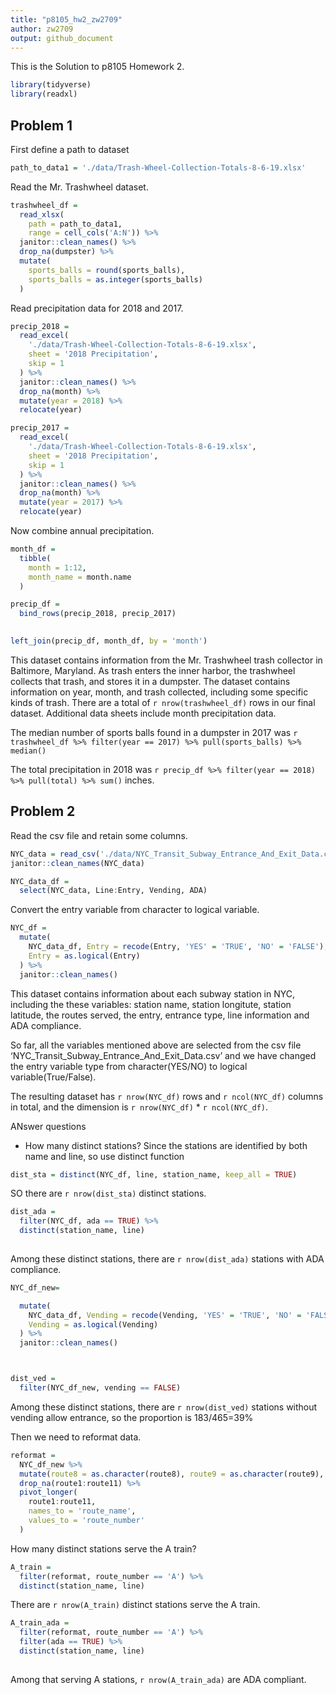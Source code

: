 ```yaml
---
title: "p8105_hw2_zw2709"
author: zw2709
output: github_document
---
```


This is the Solution to p8105 Homework 2.


```r
library(tidyverse)
library(readxl)

```

## Problem 1

First define a path to dataset
```r
path_to_data1 = './data/Trash-Wheel-Collection-Totals-8-6-19.xlsx'
```

Read the Mr. Trashwheel dataset.

```r
trashwheel_df = 
  read_xlsx(
    path = path_to_data1,
    range = cell_cols('A:N')) %>% 
  janitor::clean_names() %>% 
  drop_na(dumpster) %>% 
  mutate(
    sports_balls = round(sports_balls), 
    sports_balls = as.integer(sports_balls)
  )
```


Read precipitation data for 2018 and 2017.

```r
precip_2018 = 
  read_excel(
    './data/Trash-Wheel-Collection-Totals-8-6-19.xlsx',
    sheet = '2018 Precipitation',
    skip = 1
  ) %>% 
  janitor::clean_names() %>% 
  drop_na(month) %>% 
  mutate(year = 2018) %>% 
  relocate(year)
```

```r
precip_2017 = 
  read_excel(
    './data/Trash-Wheel-Collection-Totals-8-6-19.xlsx',
    sheet = '2018 Precipitation',
    skip = 1
  ) %>% 
  janitor::clean_names() %>% 
  drop_na(month) %>% 
  mutate(year = 2017) %>% 
  relocate(year)
```

Now combine annual precipitation.

```r
month_df = 
  tibble(
    month = 1:12,
    month_name = month.name
  )
```

```r
precip_df = 
  bind_rows(precip_2018, precip_2017)
  
```

```r
left_join(precip_df, month_df, by = 'month')
```


This dataset contains information from the Mr. Trashwheel trash collector in Baltimore, Maryland. As trash enters the inner harbor, the trashwheel collects that trash, and stores it in a dumpster. The dataset contains information on year, month, and trash collected, including some specific kinds of trash. There are a total of `r nrow(trashwheel_df)` rows in our final dataset. Additional data sheets include month precipitation data.

The median number of sports balls found in a dumpster in 2017 was `r trashwheel_df %>% filter(year == 2017) %>% pull(sports_balls) %>% median()`

The total precipitation in 2018 was `r precip_df %>% filter(year == 2018) %>% pull(total) %>% sum()` inches.






## Problem 2


Read the csv file and retain some columns.

```r
NYC_data = read_csv('./data/NYC_Transit_Subway_Entrance_And_Exit_Data.csv')
janitor::clean_names(NYC_data)

NYC_data_df = 
  select(NYC_data, Line:Entry, Vending, ADA)
```



Convert the entry variable from character to logical variable.
```r
NYC_df =
  mutate(
    NYC_data_df, Entry = recode(Entry, 'YES' = 'TRUE', 'NO' = 'FALSE'),
    Entry = as.logical(Entry)
  ) %>% 
  janitor::clean_names()


```


This dataset contains information about each subway station in NYC, including the these variables: station name, station longitute, station latitude, the routes served, the entry, entrance type, line information and ADA compliance. 

So far, all the variables mentioned above are selected from the csv file 'NYC_Transit_Subway_Entrance_And_Exit_Data.csv' and we have changed the entry variable type from character(YES/NO) to logical variable(True/False).

The resulting dataset has `r nrow(NYC_df)` rows and `r ncol(NYC_df)` columns in total, and the dimension is `r nrow(NYC_df)` * `r ncol(NYC_df)`.





ANswer questions

* How many distinct stations? 
Since the stations are identified by both name and line, so use distinct function
```r
dist_sta = distinct(NYC_df, line, station_name, keep_all = TRUE)
```
SO there are `r nrow(dist_sta)` distinct stations.




```r
dist_ada = 
  filter(NYC_df, ada == TRUE) %>% 
  distinct(station_name, line)
  
```
Among these distinct stations, there are `r nrow(dist_ada)` stations with ADA compliance.



```r
NYC_df_new=

  mutate(
    NYC_data_df, Vending = recode(Vending, 'YES' = 'TRUE', 'NO' = 'FALSE'),
    Vending = as.logical(Vending)
  ) %>% 
  janitor::clean_names()



dist_ved = 
  filter(NYC_df_new, vending == FALSE) 


```
Among these distinct stations, there are `r nrow(dist_ved)` stations without vending allow entrance, so the proportion is 183/465=39%




Then we need to reformat data.
```r
reformat = 
  NYC_df_new %>% 
  mutate(route8 = as.character(route8), route9 = as.character(route9), route10 = as.character(route10), route11 = as.character(route11)) %>% 
  drop_na(route1:route11) %>% 
  pivot_longer(
    route1:route11,
    names_to = 'route_name',
    values_to = 'route_number'
  )
```

How many distinct stations serve the A train?
```r
A_train = 
  filter(reformat, route_number == 'A') %>% 
  distinct(station_name, line)
```
There are `r nrow(A_train)` distinct stations serve the A train.


```r
A_train_ada = 
  filter(reformat, route_number == 'A') %>% 
  filter(ada == TRUE) %>% 
  distinct(station_name, line)
 

```
Among that serving A stations, `r nrow(A_train_ada)` are ADA compliant.

















